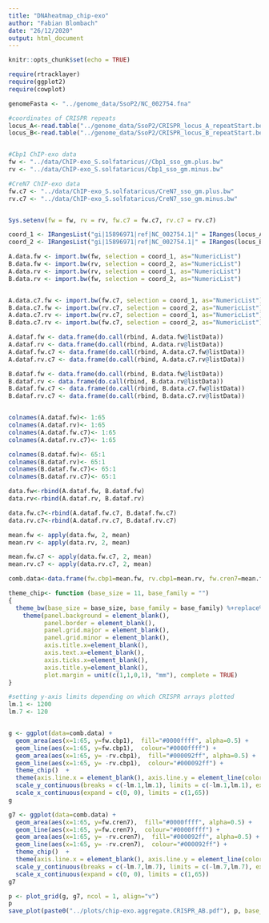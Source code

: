```yaml
---
title: "DNAheatmap_chip-exo"
author: "Fabian Blombach"
date: "26/12/2020"
output: html_document
---
```


```r
knitr::opts_chunk$set(echo = TRUE)

require(rtracklayer)
require(ggplot2)
require(cowplot)

genomeFasta <- "../genome_data/SsoP2/NC_002754.fna"

#coordinates of CRISPR repeats
locus_A<-read.table("../genome_data/SsoP2/CRISPR_locus_A_repeatStart.bed")
locus_B<-read.table("../genome_data/SsoP2/CRISPR_locus_B_repeatStart.bed")


#Cbp1 ChIP-exo data
fw <- "../data/ChIP-exo_S.solfataricus//Cbp1_sso_gm.plus.bw"
rv <- "../data/ChIP-exo_S.solfataricus/Cbp1_sso_gm.minus.bw"

#CreN7 ChIP-exo data
fw.c7 <- "../data/ChIP-exo_S.solfataricus/CreN7_sso_gm.plus.bw"
rv.c7 <- "../data/ChIP-exo_S.solfataricus/CreN7_sso_gm.minus.bw"


Sys.setenv(fw = fw, rv = rv, fw.c7 = fw.c7, rv.c7 = rv.c7)
```

```r
coord_1 <- IRangesList("gi|15896971|ref|NC_002754.1|" = IRanges(locus_A$V3 -20, width=65))
coord_2 <- IRangesList("gi|15896971|ref|NC_002754.1|" = IRanges(locus_B$V3 -44, width=65))

```

```r
A.data.fw <- import.bw(fw, selection = coord_1, as="NumericList")
B.data.fw <- import.bw(rv, selection = coord_2, as="NumericList")
A.data.rv <- import.bw(rv, selection = coord_1, as="NumericList")
B.data.rv <- import.bw(fw, selection = coord_2, as="NumericList")


A.data.c7.fw <- import.bw(fw.c7, selection = coord_1, as="NumericList")
B.data.c7.fw <- import.bw(rv.c7, selection = coord_2, as="NumericList")
A.data.c7.rv <- import.bw(rv.c7, selection = coord_1, as="NumericList")
B.data.c7.rv <- import.bw(fw.c7, selection = coord_2, as="NumericList")
```

```r
A.dataf.fw <- data.frame(do.call(rbind, A.data.fw@listData))
A.dataf.rv <- data.frame(do.call(rbind, A.data.rv@listData))
A.dataf.fw.c7 <- data.frame(do.call(rbind, A.data.c7.fw@listData))
A.dataf.rv.c7 <- data.frame(do.call(rbind, A.data.c7.rv@listData))

B.dataf.fw <- data.frame(do.call(rbind, B.data.fw@listData))
B.dataf.rv <- data.frame(do.call(rbind, B.data.rv@listData))
B.dataf.fw.c7 <- data.frame(do.call(rbind, B.data.c7.fw@listData))
B.dataf.rv.c7 <- data.frame(do.call(rbind, B.data.c7.rv@listData))


colnames(A.dataf.fw)<- 1:65
colnames(A.dataf.rv)<- 1:65
colnames(A.dataf.fw.c7)<- 1:65
colnames(A.dataf.rv.c7)<- 1:65

colnames(B.dataf.fw)<- 65:1
colnames(B.dataf.rv)<- 65:1
colnames(B.dataf.fw.c7)<- 65:1
colnames(B.dataf.rv.c7)<- 65:1

```

```r
data.fw<-rbind(A.dataf.fw, B.dataf.fw)
data.rv<-rbind(A.dataf.rv, B.dataf.rv)

data.fw.c7<-rbind(A.dataf.fw.c7, B.dataf.fw.c7)
data.rv.c7<-rbind(A.dataf.rv.c7, B.dataf.rv.c7)
```

```r

mean.fw <- apply(data.fw, 2, mean)
mean.rv <- apply(data.rv, 2, mean)

mean.fw.c7 <- apply(data.fw.c7, 2, mean)
mean.rv.c7 <- apply(data.rv.c7, 2, mean)

comb.data<-data.frame(fw.cbp1=mean.fw, rv.cbp1=mean.rv, fw.cren7=mean.fw.c7, rv.cren7=mean.rv.c7)
```

```r
theme_chip<- function (base_size = 11, base_family = "") 
{
  theme_bw(base_size = base_size, base_family = base_family) %+replace% 
    theme(panel.background = element_blank(), 
          panel.border = element_blank(), 
          panel.grid.major = element_blank(), 
          panel.grid.minor = element_blank(), 
          axis.title.x=element_blank(), 
          axis.text.x=element_blank(), 
          axis.ticks.x=element_blank(),
          axis.title.y=element_blank(), 
          plot.margin = unit(c(1,1,0,1), "mm"), complete = TRUE)
}

#setting y-axis limits depending on which CRISPR arrays plotted
lm.1 <- 1200
lm.7 <- 120


g <- ggplot(data=comb.data) + 
  geom_area(aes(x=1:65, y=fw.cbp1),  fill="#0000ffff", alpha=0.5) + 
  geom_line(aes(x=1:65, y=fw.cbp1),  colour="#0000ffff") +
  geom_area(aes(x=1:65, y= -rv.cbp1),  fill="#000092ff", alpha=0.5) + 
  geom_line(aes(x=1:65, y= -rv.cbp1),  colour="#000092ff") +
  theme_chip()  +
  theme(axis.line.x = element_blank(), axis.line.y = element_line(color="black", size = 0.5)) +
  scale_y_continuous(breaks = c(-lm.1,lm.1), limits = c(-lm.1,lm.1), expand = c(0, 0), position="right") +
  scale_x_continuous(expand = c(0, 0), limits = c(1,65))
g

g7 <- ggplot(data=comb.data) + 
  geom_area(aes(x=1:65, y=fw.cren7),  fill="#0000ffff", alpha=0.5) + 
  geom_line(aes(x=1:65, y=fw.cren7),  colour="#0000ffff") +
  geom_area(aes(x=1:65, y= -rv.cren7),  fill="#000092ff", alpha=0.5) + 
  geom_line(aes(x=1:65, y= -rv.cren7),  colour="#000092ff") +
  theme_chip()  +
  theme(axis.line.x = element_blank(), axis.line.y = element_line(color="black", size = 0.5)) +
  scale_y_continuous(breaks = c(-lm.7,lm.7), limits = c(-lm.7,lm.7), expand = c(0, 0), position="right") +
  scale_x_continuous(expand = c(0, 0), limits = c(1,65))
g7

p <- plot_grid(g, g7, ncol = 1, align="v")
p
save_plot(paste0("../plots/chip-exo.aggregate.CRISPR_AB.pdf"), p, base_width=3, base_height=4)
```


